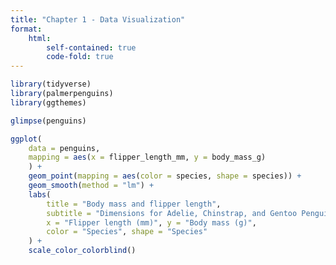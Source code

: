 ```yaml
---
title: "Chapter 1 - Data Visualization"
format: 
    html:
        self-contained: true
        code-fold: true
---
```


```r
library(tidyverse)
library(palmerpenguins)
library(ggthemes)
```

```r
glimpse(penguins)
```

```r
ggplot(
    data = penguins,
    mapping = aes(x = flipper_length_mm, y = body_mass_g)
    ) +
    geom_point(mapping = aes(color = species, shape = species)) +
    geom_smooth(method = "lm") +
    labs(
        title = "Body mass and flipper length",
        subtitle = "Dimensions for Adelie, Chinstrap, and Gentoo Penguins",
        x = "Flipper length (mm)", y = "Body mass (g)",
        color = "Species", shape = "Species"
    ) +
    scale_color_colorblind()
```
